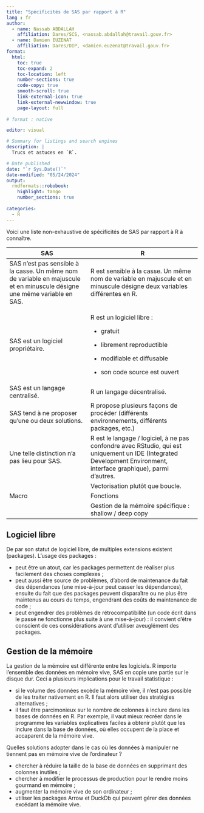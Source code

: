 ```yaml
---
title: "Spécificités de SAS par rapport à R"
lang : fr
author:
  - name: Nassab ABDALLAH
    affiliation: Dares/SCS, <nassab.abdallah@travail.gouv.fr>
  - name: Damien EUZENAT
    affiliation: Dares/DIP, <damien.euzenat@travail.gouv.fr>
format:
  html:
    toc: true
    toc-expand: 2
    toc-location: left
    number-sections: true
    code-copy: true
    smooth-scroll: true
    link-external-icon:	true
    link-external-newwindow: true
    page-layout: full
    
# format : native    

editor: visual

# Summary for listings and search engines
description: |
  Trucs et astuces en `R`.

# Date published
date: "`r Sys.Date()`"
date-modified: "05/24/2024"
output:
  rmdformats::robobook:
    highlight: tango
    number_sections: true
  
categories:
  - R
---
```


Voici une liste non-exhaustive de spécificités de SAS par rapport à R à connaître.

+---------------------------------------------------------------------------------------------------------------------------+--------------------------------------------------------------------------------------------------------------------------------------------------------------------+
| SAS                                                                                                                       | R                                                                                                                                                                  |
+===========================================================================================================================+====================================================================================================================================================================+
| SAS n'est pas sensible à la casse. Un même nom de variable en majuscule et en minuscule désigne une même variable en SAS. | R est sensible à la casse. Un même nom de variable en majuscule et en minuscule désigne deux variables différentes en R.                                           |
+---------------------------------------------------------------------------------------------------------------------------+--------------------------------------------------------------------------------------------------------------------------------------------------------------------+
| SAS est un logiciel propriétaire.                                                                                         | R est un logiciel libre :                                                                                                                                          |
|                                                                                                                           |                                                                                                                                                                    |
|                                                                                                                           | -   gratuit                                                                                                                                                        |
|                                                                                                                           |                                                                                                                                                                    |
|                                                                                                                           | -   librement reproductible                                                                                                                                        |
|                                                                                                                           |                                                                                                                                                                    |
|                                                                                                                           | -   modifiable et diffusable                                                                                                                                       |
|                                                                                                                           |                                                                                                                                                                    |
|                                                                                                                           | -   son code source est ouvert                                                                                                                                     |
+---------------------------------------------------------------------------------------------------------------------------+--------------------------------------------------------------------------------------------------------------------------------------------------------------------+
| SAS est un langage centralisé.                                                                                            | R un langage décentralisé.                                                                                                                                         |
+---------------------------------------------------------------------------------------------------------------------------+--------------------------------------------------------------------------------------------------------------------------------------------------------------------+
| SAS tend à ne proposer qu'une ou deux solutions.                                                                          | R propose plusieurs façons de procéder (différents environnements, différents packages, etc.)                                                                      |
+---------------------------------------------------------------------------------------------------------------------------+--------------------------------------------------------------------------------------------------------------------------------------------------------------------+
| Une telle distinction n'a pas lieu pour SAS.                                                                              | R est le langage / logiciel, à ne pas confondre avec RStudio, qui est uniquement un IDE (Integrated Development Environment, interface graphique), parmi d'autres. |
+---------------------------------------------------------------------------------------------------------------------------+--------------------------------------------------------------------------------------------------------------------------------------------------------------------+
|                                                                                                                           | Vectorisation plutôt que boucle.                                                                                                                                   |
+---------------------------------------------------------------------------------------------------------------------------+--------------------------------------------------------------------------------------------------------------------------------------------------------------------+
| Macro                                                                                                                     | Fonctions                                                                                                                                                          |
+---------------------------------------------------------------------------------------------------------------------------+--------------------------------------------------------------------------------------------------------------------------------------------------------------------+
|                                                                                                                           | Gestion de la mémoire spécifique : shallow / deep copy                                                                                                             |
+---------------------------------------------------------------------------------------------------------------------------+--------------------------------------------------------------------------------------------------------------------------------------------------------------------+

## Logiciel libre

De par son statut de logiciel libre, de multiples extensions existent (packages). L'usage des packages :

-   peut être un atout, car les packages permettent de réaliser plus facilement des choses complexes ;
-   peut aussi être source de problèmes, d'abord de maintenance du fait des dépendances (une mise-à-jour peut casser les dépendances), ensuite du fait que des packages peuvent disparaître ou ne plus être maintenus au cours du temps, engendrant des coûts de maintenance de code ;
-   peut engendrer des problèmes de rétrocompatibilité (un code écrit dans le passé ne fonctionne plus suite à une mise-à-jour) : il convient d'être conscient de ces considérations avant d'utiliser aveuglément des packages.

## Gestion de la mémoire

La gestion de la mémoire est différente entre les logiciels. R importe l'ensemble des données en mémoire vive, SAS en copie une partie sur le disque dur. Ceci a plusieurs implications pour le travail statistique :

-   si le volume des données excède la mémoire vive, il n'est pas possible de les traiter nativement en R. Il faut alors utiliser des stratégies alternatives ;
-   il faut être parcimonieux sur le nombre de colonnes à inclure dans les bases de données en R. Par exemple, il vaut mieux recréer dans le programme les variables explicatives faciles à obtenir plutôt que les inclure dans la base de données, où elles occupent de la place et accaparent de la mémoire vive.

Quelles solutions adopter dans le cas où les données à manipuler ne tiennent pas en mémoire vive de l'ordinateur ?

-   chercher à réduire la taille de la base de données en supprimant des colonnes inutiles ;
-   chercher à modifier le processus de production pour le rendre moins gourmand en mémoire ;
-   augmenter la mémoire vive de son ordinateur ;
-   utiliser les packages Arrow et DuckDb qui peuvent gérer des données excédant la mémoire vive.
